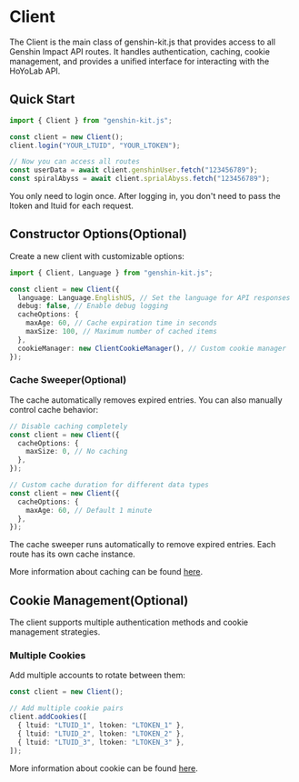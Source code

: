 
# Client

The Client is the main class of genshin-kit.js that provides access to all Genshin Impact API routes. It handles authentication, caching, cookie management, and provides a unified interface for interacting with the HoYoLab API.

## Quick Start

```ts
import { Client } from "genshin-kit.js";

const client = new Client();
client.login("YOUR_LTUID", "YOUR_LTOKEN");

// Now you can access all routes
const userData = await client.genshinUser.fetch("123456789");
const spiralAbyss = await client.sprialAbyss.fetch("123456789");
```

<Callout type="info">
  You only need to login once. After logging in, you don't need to pass the ltoken and ltuid for each request.
</Callout>

## Constructor Options(Optional)

Create a new client with customizable options:

```ts
import { Client, Language } from "genshin-kit.js";

const client = new Client({
  language: Language.EnglishUS, // Set the language for API responses
  debug: false, // Enable debug logging
  cacheOptions: {
    maxAge: 60, // Cache expiration time in seconds
    maxSize: 100, // Maximum number of cached items
  },
  cookieManager: new ClientCookieManager(), // Custom cookie manager
});
```

### Cache Sweeper(Optional)

The cache automatically removes expired entries. You can also manually control cache behavior:

```ts
// Disable caching completely
const client = new Client({
  cacheOptions: {
    maxSize: 0, // No caching
  },
});

// Custom cache duration for different data types
const client = new Client({
  cacheOptions: {
    maxAge: 60, // Default 1 minute
  },
});
```

<Callout type="info">
  The cache sweeper runs automatically to remove expired entries. Each route has its own cache instance.
</Callout>

More information about caching can be found [here](/cache).

## Cookie Management(Optional)

The client supports multiple authentication methods and cookie management strategies.

### Multiple Cookies

Add multiple accounts to rotate between them:

```ts
const client = new Client();

// Add multiple cookie pairs
client.addCookies([
  { ltuid: "LTUID_1", ltoken: "LTOKEN_1" },
  { ltuid: "LTUID_2", ltoken: "LTOKEN_2" },
  { ltuid: "LTUID_3", ltoken: "LTOKEN_3" },
]);
```

More information about cookie can be found [here](/cookies).
